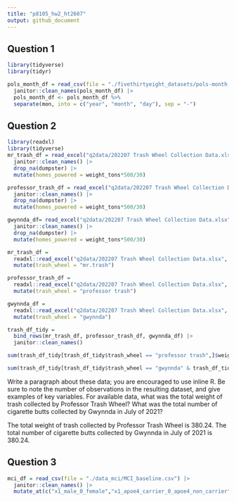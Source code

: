 ```yaml
---
title: "p8105_hw2_ht2607"
output: github_document
---
```


## Question 1

```r
library(tidyverse)
library(tidyr)
```

```r
pols_month_df = read_csv(file = "./fivethirtyeight_datasets/pols-month.csv") |>
  janitor::clean_names(pols_month_df) |>
  pols_month_df <- pols_month_df %>%
  separate(mon, into = c("year", "month", "day"), sep = "-")

```

## Question 2

```r
library(readxl)
library(tidyverse)
mr_trash_df = read_excel("q2data/202207 Trash Wheel Collection Data.xlsx", sheet = "Mr. Trash Wheel") |> 
  janitor::clean_names() |> 
  drop_na(dumpster) |> 
  mutate(homes_powered = weight_tons*500/30)
```

```r
professor_trash_df = read_excel("q2data/202207 Trash Wheel Collection Data.xlsx", sheet = "Professor Trash Wheel") |> 
  janitor::clean_names() |> 
  drop_na(dumpster) |> 
  mutate(homes_powered = weight_tons*500/30)
```

```r
gwynnda_df= read_excel("q2data/202207 Trash Wheel Collection Data.xlsx", sheet = "Gwynnda Trash Wheel") |> 
  janitor::clean_names() |> 
  drop_na(dumpster) |> 
  mutate(homes_powered = weight_tons*500/30)
```

```r
mr_trash_df = 
  readxl::read_excel("q2data/202207 Trash Wheel Collection Data.xlsx", sheet = "Professor Trash Wheel") |>
  mutate(trash_wheel = "mr.trash")

professor_trash_df = 
  readxl::read_excel("q2data/202207 Trash Wheel Collection Data.xlsx", sheet = "Professor Trash Wheel") |>
  mutate(trash_wheel = "professor trash")

gwynnda_df = 
  readxl::read_excel("q2data/202207 Trash Wheel Collection Data.xlsx", sheet = "Gwynnda Trash Wheel") |>
  mutate(trash_wheel = "gwynnda")

trash_df_tidy = 
  bind_rows(mr_trash_df, professor_trash_df, gwynnda_df) |>
  janitor::clean_names()
```

```r
sum(trash_df_tidy[trash_df_tidy$trash_wheel == "professor trash",]$weight_tons)
```
```r
sum(trash_df_tidy[trash_df_tidy$trash_wheel == "gwynnda" & trash_df_tidy$year== 2021 & trash_df_tidy$month== "July",]$cigarette_butts, na.rm = T)
```

Write a paragraph about these data; you are encouraged to use inline R. Be sure to note the number of observations in the resulting dataset, and give examples of key variables. For available data, what was the total weight of trash collected by Professor Trash Wheel? What was the total number of cigarette butts collected by Gwynnda in July of 2021?

The total weight of trash collected by Professor Trash Wheel is  380.24.
The total number of cigarette butts collected by Gwynnda in July of 2021 is 380.24.

## Question 3

```r
mci_df = read_csv(file = "./data_mci/MCI_baseline.csv") |>
  janitor::clean_names() |> 
  mutate_at(c("x1_male_0_female","x1_apoe4_carrier_0_apoe4_non_carrier"), as.factor)
  
```

